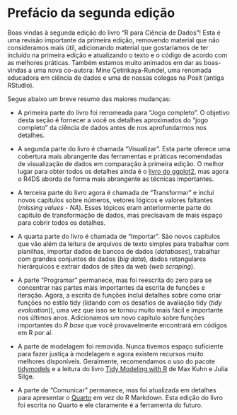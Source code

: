 # Prefácio da segunda edição {.unnumbered}

Boas vindas à segunda edição do livro "R para Ciência de Dados"!
Esta é uma revisão importante da primeira edição, removendo material que não consideramos mais útil, adicionando material que gostaríamos de ter incluído na primeira edição e atualizando o texto e o código de acordo com as melhores práticas.
Também estamos muito animados em dar as boas-vindas a uma nova co-autora: Mine Çetinkaya-Rundel, uma renomada educadora em ciência de dados e uma de nossas colegas na Posit (antiga RStudio).

Segue abaixo um breve resumo das maiores mudanças:

-   A primeira parte do livro foi renomeada para "Jogo completo".
    O objetivo desta seção é fornecer a você os detalhes aproximados do "jogo completo" da ciência de dados antes de nos aprofundarmos nos detalhes.

-   A segunda parte do livro é chamada "Visualizar".
    Esta parte oferece uma cobertura mais abrangente das ferramentas e práticas recomendadas de visualização de dados em comparação à primeira edição.
    O melhor lugar para obter todos os detalhes ainda é o [livro do ggplot2](http://ggplot2-book.org/), mas agora o R4DS aborda de forma mais abrangente as técnicas importantes.

-   A terceira parte do livro agora é chamada de "Transformar" e inclui novos capítulos sobre números, vetores lógicos e valores faltantes (*missing values* - *NA*).
    Esses tópicos eram anteriormente parte do capítulo de transformação de dados, mas precisavam de mais espaço para cobrir todos os detalhes.

-   A quarta parte do livro é chamada de "Importar".
    São novos capítulos que vão além da leitura de arquivos de texto simples para trabalhar com planilhas, importar dados de bancos de dados (*databases*), trabalhar com grandes conjuntos de dados (*big data*), dados retangulares hierárquicos e extrair dados de sites da web (*web scraping*).

-   A parte "Programar" permanece, mas foi reescrita do zero para se concentrar nas partes mais importantes da escrita de funções e iteração.
    Agora, a escrita de funções inclui detalhes sobre como criar funções no estilo tidy (lidando com os desafios de avaliação tidy (*tidy evaluation*)), uma vez que isso se tornou muito mais fácil e importante nos últimos anos.
    Adicionamos um novo capítulo sobre funções importantes do *R base* que você provavelmente encontrará em códigos em R por aí.

-   A parte de modelagem foi removida.
    Nunca tivemos espaço suficiente para fazer justiça à modelagem e agora existem recursos muito melhores disponíveis.
    Geralmente, recomendamos o uso do pacote [tidymodels](https://www.tidymodels.org/) e a leitura do livro [Tidy Modeling with R](https://www.tmwr.org/) de Max Kuhn e Julia Silge.

-   A parte de "Comunicar" permanece, mas foi atualizada em detalhes para apresentar o [Quarto](https://quarto.org/) em vez do R Markdown.
    Esta edição do livro foi escrita no Quarto e ele claramente é a ferramenta do futuro.
